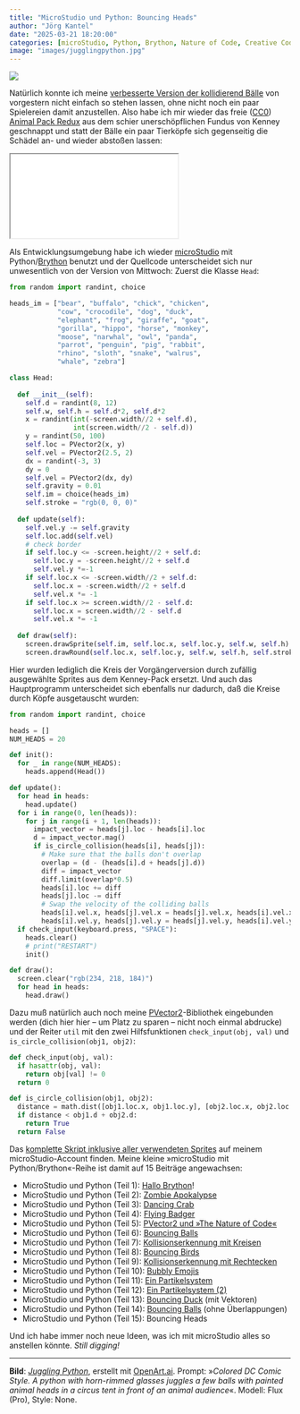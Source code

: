 ```yaml
---
title: "MicroStudio und Python: Bouncing Heads"
author: "Jörg Kantel"
date: "2025-03-21 18:20:00"
categories: [microStudio, Python, Brython, Nature of Code, Creative Coding]
image: "images/jugglingpython.jpg"
---
```


[![](images/jugglingpython-b.jpg)](https://www.flickr.com/photos/schockwellenreiter/54401021036/)

Natürlich konnte ich meine [verbesserte Version der kollidierend Bälle](https://kantel.github.io/posts/2025031901_microstudio_bouncing_balls/) von vorgestern nicht einfach so stehen lassen, ohne nicht noch ein paar Spielereien damit anzustellen. Also habe ich mir wieder das freie ([CC0](https://kenney.nl/assets/animal-pack-redux)) [Animal Pack Redux](https://kenney.nl/assets/animal-pack-redux) aus dem schier unerschöpflichen Fundus von Kenney geschnappt und statt der Bälle ein paar Tierköpfe sich gegenseitig die Schädel an- und wieder abstoßen lassen:

<iframe src="bouncingheads/index.html" class="if16_9" name="Bouncing Heads"></iframe>

Als Entwicklungsumgebung habe ich wieder [microStudio](http://cognitiones.kantel-chaos-team.de/multimedia/spieleprogrammierung/microstudio.html) mit Python/[Brython](http://cognitiones.kantel-chaos-team.de/programmierung/python/brython.html) benutzt und der Quellcode unterscheidet sich nur unwesentlich von der Version von Mittwoch: Zuerst die Klasse `Head`:

~~~python
from random import randint, choice

heads_im = ["bear", "buffalo", "chick", "chicken",
            "cow", "crocodile", "dog", "duck",
            "elephant", "frog", "giraffe", "goat",
            "gorilla", "hippo", "horse", "monkey",
            "moose", "narwhal", "owl", "panda",
            "parrot", "penguin", "pig", "rabbit",
            "rhino", "sloth", "snake", "walrus",
            "whale", "zebra"]

class Head:
  
  def __init__(self):
    self.d = randint(8, 12)
    self.w, self.h = self.d*2, self.d*2
    x = randint(int(-screen.width//2 + self.d),
                int(screen.width//2 - self.d))
    y = randint(50, 100)
    self.loc = PVector2(x, y)
    self.vel = PVector2(2.5, 2)
    dx = randint(-3, 3)
    dy = 0
    self.vel = PVector2(dx, dy)
    self.gravity = 0.01
    self.im = choice(heads_im)
    self.stroke = "rgb(0, 0, 0)"
    
  def update(self):
    self.vel.y -= self.gravity
    self.loc.add(self.vel)
    # check border
    if self.loc.y <= -screen.height//2 + self.d:
      self.loc.y = -screen.height//2 + self.d
      self.vel.y *=-1
    if self.loc.x <= -screen.width//2 + self.d:
      self.loc.x = -screen.width//2 + self.d
      self.vel.x *= -1
    if self.loc.x >= screen.width//2 - self.d:
      self.loc.x = screen.width//2 - self.d
      self.vel.x *= -1
    
  def draw(self):
    screen.drawSprite(self.im, self.loc.x, self.loc.y, self.w, self.h)
    screen.drawRound(self.loc.x, self.loc.y, self.w, self.h, self.stroke)
~~~

Hier wurden lediglich die Kreis der Vorgängerversion durch zufällig ausgewählte Sprites aus dem Kenney-Pack ersetzt. Und auch das Hauptprogramm unterscheidet sich ebenfalls nur dadurch, daß die Kreise durch Köpfe ausgetauscht wurden:

~~~python
from random import randint, choice

heads = []
NUM_HEADS = 20

def init():
  for _ in range(NUM_HEADS):
    heads.append(Head())

def update():
  for head in heads:
    head.update()
  for i in range(0, len(heads)):
    for j in range(i + 1, len(heads)):
      impact_vector = heads[j].loc - heads[i].loc
      d = impact_vector.mag()
      if is_circle_collision(heads[i], heads[j]):
        # Make sure that the balls don't overlap
        overlap = (d - (heads[i].d + heads[j].d))
        diff = impact_vector
        diff.limit(overlap*0.5)
        heads[i].loc += diff 
        heads[j].loc -= diff 
        # Swap the velocity of the colliding balls
        heads[i].vel.x, heads[j].vel.x = heads[j].vel.x, heads[i].vel.x
        heads[i].vel.y, heads[j].vel.y = heads[j].vel.y, heads[i].vel.y
  if check_input(keyboard.press, "SPACE"):
    heads.clear()
    # print("RESTART")
    init()

def draw():
  screen.clear("rgb(234, 218, 184)")
  for head in heads:
    head.draw()
~~~

Dazu muß natürlich auch noch meine [PVector2](https://github.com/kantel/learningarcade/blob/master/noc/pvector.py)-Bibliothek eingebunden werden (dich hier hier -- um Platz zu sparen -- nicht noch einmal abdrucke) und der Reiter `util` mit den zwei Hilfsfunktionen `check_input(obj, val)` und `is_circle_collision(obj1, obj2)`:

~~~python
def check_input(obj, val):
  if hasattr(obj, val):
    return obj[val] != 0
  return 0

def is_circle_collision(obj1, obj2):
  distance = math.dist([obj1.loc.x, obj1.loc.y], [obj2.loc.x, obj2.loc.y])
  if distance < obj1.d + obj2.d:
    return True
  return False
~~~

Das [komplette Skript inklusive aller verwendeten Sprites](https://microstudio.io/i/kantel/bouncingheads/) auf meinem microStudio-Account finden. Meine kleine »microStudio mit Python/Brython«-Reihe ist damit auf 15&nbsp;Beiträge angewachsen:

- MicroStudio und Python (Teil 1): [Hallo Brython](https://kantel.github.io/posts/2024032201_microstudio_python_1/)!
- MicroStudio und Python (Teil 2): [Zombie Apokalypse](https://kantel.github.io/posts/2024032401_microstudio_python_2/)
- MicroStudio und Python (Teil 3): [Dancing Crab](https://kantel.github.io/posts/2024032502_microstudio_python_3/)
- MicroStudio und Python (Teil 4): [Flying Badger](https://kantel.github.io/posts/2024032703_flying_badger_python/)
- MicroStudio und Python (Teil 5): [PVector2 und »The Nature of Code«](https://kantel.github.io/posts/2024032801_microstudio_noc_1/)
- MicroStudio und Python (Teil 6): [Bouncing Balls](https://kantel.github.io/posts/2024033102_bouncing_balls_microstudio/)
- MicroStudio und Python (Teil 7): [Kollisionserkennung mit Kreisen](https://kantel.github.io/posts/2024040201_collision_detection_1/)
- MicroStudio und Python (Teil 8): [Bouncing Birds](https://kantel.github.io/posts/2024040401_bouncing_birds/)
- MicroStudio und Python (Teil 9): [Kollisionserkennung mit Rechtecken](https://kantel.github.io/posts/2024040701_rect_collision/)
- MicroStudio und Python (Teil 10): [Bubbly Emojis](https://kantel.github.io/posts/2024042301_bubbling_emojis/)
- MicroStudio und Python (Teil 11): [Ein Partikelsystem](https://kantel.github.io/posts/2024042702_microstudio_partikel/)
- MicroStudio und Python (Teil 12): [Ein Partikelsystem (2)](https://kantel.github.io/posts/2024042801_microstudio_particle2/)
- MicroStudio und Python (Teil 13): [Bouncing Duck](https://kantel.github.io/posts/2025031601_microstudio_nature_of_code/) (mit Vektoren)
- MicroStudio und Python (Teil 14): [Bouncing Balls](https://kantel.github.io/posts/2025031901_microstudio_bouncing_balls/) (ohne Überlappungen)
- MicroStudio und Python (Teil 15): Bouncing Heads

Und ich habe immer noch neue Ideen, was ich mit microStudio alles so anstellen könnte. *Still digging!* 

---

**Bild**: *[Juggling Python](https://www.flickr.com/photos/schockwellenreiter/54401021036/)*, erstellt mit [OpenArt.ai](https://openart.ai/home). Prompt: »*Colored DC Comic Style. A python with horn-rimmed glasses juggles a few balls with painted animal heads in a circus tent in front of an animal audience*«. Modell: Flux (Pro), Style: None.